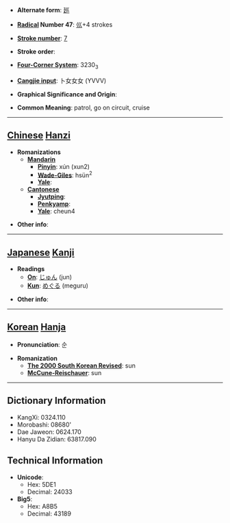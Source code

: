 * '''Alternate form''': [[廵]]

* '''[[Wiktionary:Chinese radical index| Radical]] Number 47''': [[Wiktionary:Chinese radical index 巛|巛]]+4 strokes

* '''[[Wiktionary:Chinese total strokes index|Stroke number]]''': [[Wiktionary:Chinese total strokes index 7|7]]

* '''Stroke order''': 

* '''[[Wiktionary:Chinese four corner index|Four-Corner System]]''': 3230<sub>3</sub>

* '''[[Wiktionary:Chinese Cangjie index|Cangjie input]]''': 卜女女女 (YVVV)

* '''Graphical Significance and Origin''': 

* '''Common Meaning''': patrol, go on circuit, cruise

----

== [[Chinese]] [[Hanzi]] ==

* '''Romanizations'''
** '''[[Mandarin]]'''
*** '''[[Pinyin]]''': xún (xun2)
*** '''[[Wade-Giles]]''': hsün<sup>2</sup>
*** '''[[Yale]]''': 
** '''[[Cantonese]]'''
*** '''[[Jyutping]]''':
*** '''[[Penkyamp]]''': 
*** '''[[Yale]]''': cheun4

* '''Other info''': 

----

== [[Japanese]] [[Kanji]] ==

* '''Readings'''
** '''[[On]]''': [[じゅん]] (jun)
** '''[[Kun]]''': [[めぐる]] (meguru)

* '''Other info''':  

----

== [[Korean]] [[Hanja]] ==

* '''Pronunciation''': 순

* '''Romanization'''
** '''[[The 2000 South Korean Revised Romanization|The 2000 South Korean Revised]]''': sun
** '''[[McCune-Reischauer]]''': sun

----

== Dictionary Information ==

* KangXi: 0324.110
* Morobashi: 08680'
* Dae Jaweon: 0624.170
* Hanyu Da Zidian: 63817.090

== Technical Information ==

* '''Unicode''':
** Hex: 5DE1
** Decimal: 24033
* '''Big5''':
** Hex: A8B5
** Decimal: 43189
